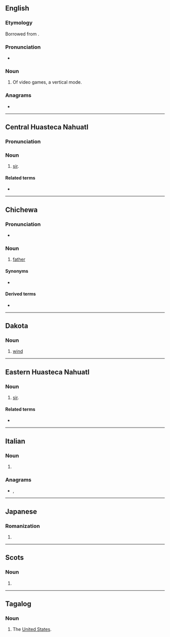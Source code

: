 {{also|Tate|tâte|tâté|täte|tatë|tatę|-tate|тате}}
==English==

===Etymology===
Borrowed from {{bor|en|ja|たて}}.

===Pronunciation===
* {{IPA|en|/tɔːteɪ/|/teɪt/}} {{qualifier|The second is Anglicized and as if the etymology was from ''[[rotate]]''; the first is closer to the Japanese original.}}

===Noun===
{{en-noun|-}}

# Of video games, a vertical mode.

===Anagrams===
* {{anagrams|en|a=aett|Etta|aett|teat}}

----

==Central Huasteca Nahuatl==

===Pronunciation===
{{rfp|nch}}

===Noun===
{{head|nch|noun}}

# [[sir]].

====Related terms====
* {{l|nch|nane}}

----

==Chichewa==

===Pronunciation===
* {{ny-IPA|taté}}

===Noun===
{{ny-noun|taté|1a}}

# [[father]]

====Synonyms====
* {{l|ny|bambo}}

====Derived terms====
* {{l|ny|Atate}}

{{topics|ny|Family}}

----

==Dakota==

===Noun===
{{head|dak|noun}}

# [[wind]]

----

==Eastern Huasteca Nahuatl==

===Noun===
{{head|nhe|noun}}

# [[sir]].

====Related terms====
* {{l|nhe|nane}}

----

==Italian==

===Noun===
{{head|it|noun plural form|g=f}}

# {{plural of|it|tata}}

===Anagrams===
* {{l|it|atte}}, {{l|it|teta}}

----

==Japanese==

===Romanization===
{{ja-romaji}}

# {{ja-romanization of|たて}}

----

==Scots==

===Noun===
{{head|sco|noun}}

# {{alternative spelling of|sco|tait|nodot=1}}

----

==Tagalog==

===Noun===
{{attention|tl|shouldn't this be 'proper noun'?}}
{{tl-noun}}

# {{lb|tl|slang}} The [[United States|United States]].